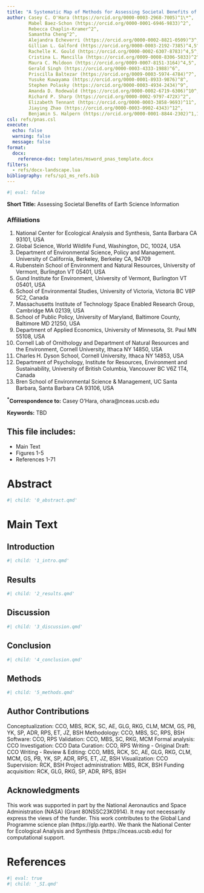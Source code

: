 ```yaml
---
title: "A Systematic Map of Methods for Assessing Societal Benefits of Earth Science Information"
author: Casey C. O'Hara (https://orcid.org/0000-0003-2968-7005)^1\*^,
        Mabel Baez-Schon (https://orcid.org/0000-0001-6946-9833)^2^,
        Rebecca Chaplin-Kramer^2^,
        Samantha Cheng^2^,
        Alejandra Echeverri (https://orcid.org/0000-0002-8821-0509)^3^,
        Gillian L. Galford (https://orcid.org/0000-0003-2192-7385)^4,5^,
        Rachelle K. Gould (https://orcid.org/0000-0002-6307-8783)^4,5^,
        Cristina L. Mancilla (https://orcid.org/0009-0008-8306-5833)^2^,
        Maura C. Muldoon (https://orcid.org/0009-0007-8151-3164)^4,5^,
        Gerald Singh (https://orcid.org/0000-0003-4333-1988)^6^,
        Priscilla Baltezar (https://orcid.org/0009-0003-5974-4784)^7^,
        Yusuke Kuwayama (https://orcid.org/0000-0001-8933-9876)^8^,
        Stephen Polasky (https://orcid.org/0000-0003-4934-2434)^9^,
        Amanda D. Rodewald (https://orcid.org/0000-0002-6719-6306)^10^,
        Richard P. Sharp (https://orcid.org/0000-0002-9797-472X)^2^,
        Elizabeth Tennant (https://orcid.org/0000-0003-3858-9693)^11^,
        Jiaying Zhao (https://orcid.org/0000-0003-0902-4343)^12^,
        Benjamin S. Halpern (https://orcid.org/0000-0001-8844-2302)^1,13^
csl: refs/pnas.csl
execute:
  echo: false
  warning: false
  message: false
format:
  docx: 
    reference-doc: templates/msword_pnas_template.docx
filters:
  - refs/docx-landscape.lua
bibliography: refs/sp1_ms_refs.bib
---
```


``` r
#| eval: false
```

<!-- Include, in this order, department/laboratory/section/division, institution, city, state with ZIP code (for US institutions) or country with postal code (for non-US institutions). -->
<p>

**Short Title:** Assessing Societal Benefits of Earth Science Information

### Affiliations

1. National Center for Ecological Analysis and Synthesis, Santa Barbara CA 93101, USA
2. Global Science, World Wildlife Fund, Washington, DC, 10024, USA
3. Department of Environmental Science, Policy and Management. University of California, Berkeley, Berkeley CA, 94709
4. Rubenstein School of Environment and Natural Resources, University of Vermont, Burlington VT 05401, USA
5. Gund Institute for Environment, University of Vermont, Burlington VT 05401, USA
6. School of Environmental Studies, University of Victoria, Victoria BC V8P 5C2, Canada
7. Massachusetts Institute of Technology Space Enabled Research Group, Cambridge MA 02139, USA
8. School of Public Policy, University of Maryland, Baltimore County, Baltimore MD 21250, USA
9. Department of Applied Economics, University of Minnesota, St. Paul MN 55108, USA
10. Cornell Lab of Ornithology and Department of Natural Resources and the Environment, Cornell University, Ithaca NY 14850, USA
11. Charles H. Dyson School, Cornell University, Ithaca NY 14853, USA
12. Department of Psychology, Institute for Resources, Environment and Sustainability, University of British Columbia, Vancouver BC V6Z 1T4, Canada
13. Bren School of Environmental Science & Management, UC Santa Barbara, Santa Barbara CA 93106, USA



__^\*^Correspondence to:__  Casey O'Hara, ohara@nceas.ucsb.edu

<!-- Include the name, complete address, phone number, and email address of the author(s) to whom correspondence and proofs should be sent. -->

<!-- __Competing Interest Statement:__ The authors have no competing interests.   -->

<!-- __Classification:__ Biological Sciences: Sustainability Science  -->

__Keywords:__ TBD


## This file includes:

* Main Text
* Figures 1-5
* References 1-71

\pagebreak 

# Abstract

``` r
#| child: '0_abstract.qmd'
```

# Main Text

## Introduction

``` r
#| child: '1_intro.qmd'
```


## Results

``` r
#| child: '2_results.qmd'
```

## Discussion

``` r
#| child: '3_discussion.qmd'
```

## Conclusion

``` r
#| child: '4_conclusion.qmd'
```

## Methods

``` r
#| child: '5_methods.qmd'
```

## Author Contributions

Conceptualization: CCO, MBS, RCK, SC, AE, GLG, RKG, CLM, MCM, GS, PB, YK, SP, ADR, RPS, ET, JZ, BSH
Methodology: CCO, MBS, SC, RPS, BSH
Software: CCO, RPS
Validation: CCO, MBS, SC, RKG, MCM
Formal analysis: CCO
Investigation: CCO
Data Curation: CCO, RPS
Writing - Original Draft: CCO
Writing - Review & Editing: CCO, MBS, RCK, SC, AE, GLG, RKG, CLM, MCM, GS, PB, YK, SP, ADR, RPS, ET, JZ, BSH
Visualization: CCO
Supervision: RCK, BSH
Project administration: MBS, RCK, BSH
Funding acquisition: RCK, GLG, RKG, SP, ADR, RPS, BSH

## Acknowledgments

This work was supported in part by the National Aeronautics and Space Administration (NASA) (Grant 80NSSC23K0914). It may not necessarily express the views of the funder. This work contributes to the Global Land Programme science plan (https://glp.earth).  We thank the National Center for Ecological Analysis and Synthesis (https://nceas.ucsb.edu) for computational support.  



\pagebreak
# References

<div id="refs"></div>



<!-- \pagebreak -->
<!-- # Supporting information -->

``` r
#| eval: true
#| child: '_SI.qmd'
```
